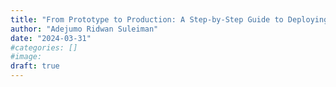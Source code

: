 ```yaml
---
title: "From Prototype to Production: A Step-by-Step Guide to Deploying ML Models"
author: "Adejumo Ridwan Suleiman"
date: "2024-03-31"
#categories: []
#image: 
draft: true
---
```

